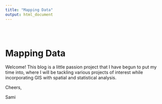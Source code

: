 ```yaml
---
title: "Mapping Data"
output: html_document
---
```


<style type="text/css">
.title {
  display: none;
}

#getting-started img {
  margin-right: 10px;
}

</style>

<div class="row" style="padding-top: 30px;">
<div class="col-sm-6">

# **Mapping Data**

Welcome! This blog is a little passion project that I have begun to put my time into, where I will be tackling various projects of interest while incorporating GIS with spatial and statistical analysis.

Cheers,

Sami

